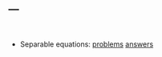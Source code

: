 ---
---

<br>

- Separable equations: [problems](problems/separable.pdf) [answers](problems/separableanswers.pdf)

 
